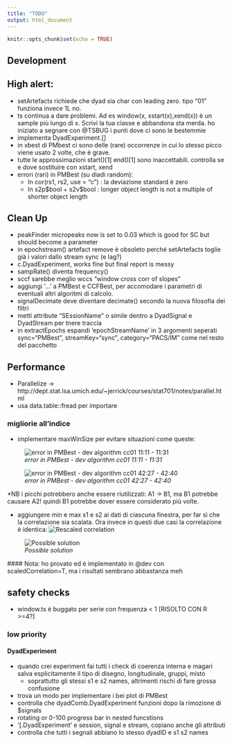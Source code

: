 ```yaml
---
title: "TODO"
output: html_document
---
```


```r
knitr::opts_chunk$set(echo = TRUE)
```
## Development 

## High alert:
  * setArtefacts richiede che dyad sia char con leading zero. tipo "01" funziona invece 1L no.
  * ts continua a dare problemi. Ad es window(x, xstart(x),xend(x)) è un sample più lungo di x. Scrivi la tua classe e abbandona sta merda. ho iniziato a segnare con @TSBUG i punti dove ci sono le bestemmie
  * implementa DyadExperiment.[]
  * in xbest di PMbest ci sono delle (rare) occorrenze in cui lo stesso picco viene usato 2 volte, che è grave.
  * tutte le approssimazioni start()[1] end()[1] sono inaccettabili. controlla se e dove sostituire con xstart, xend
  * errori (rari) in PMBest (su diadi random): 
    * In cor(rs1, rs2, use = "c") : la deviazione standard è zero
    * In s2p\$bool + s2v\$bool :  longer object length is not a multiple of shorter object length

  
## Clean Up
  * peakFinder micropeaks now is set to 0.03 which is good for SC but should become a parameter
  * in epochstream() artefact remove è obsoleto perché setArtefacts toglie già i valori dallo stream sync (e lag?)
  * c.DyadExperiment, works fine but final report is messy
  * sampRate() diventa frequency()
  * sccf sarebbe meglio wccs "window cross corr of slopes"
  * aggiungi '...' a PMBest e CCFBest, per accomodare i parametri di eventuali altri algoritmi di calcolo.
  * signalDecimate deve diventare decimate() secondo la nuova filosofia dei filtri
  * metti attribute "SEssionName" o simile dentro a DyadSignal e DyadStream per tnere traccia
  * in extractEpochs espandi 'epochStreamName' in 3 argomenti seperati sync="PMBest", streamKey="sync", category="PACS/IM" come nel resto del pacchetto

## Performance
  * Parallelize -> http://dept.stat.lsa.umich.edu/~jerrick/courses/stat701/notes/parallel.html
  * usa data.table::fread per importare
  
### migliorie all'indice
  * implementare maxWinSize per evitare situazioni come queste:
  
  ![_error in PMBest - dev algorithm cc01 11:11 - 11:31_](dev_spam/dev_error1.PNG)
  
  ![_error in PMBest - dev algorithm cc01 42:27 - 42:40_](dev_spam/dev_error2.PNG)
  
  *NB i picchi potrebbero anche essere riutilizzati: A1 -> B1, ma B1 potrebbe causare A2! quindi B1 potrebbe dover essere considerato più volte. 
  
  * aggiungere min e max s1 e s2 ai dati di ciascuna finestra, per far sì che la correlazione sia scalata. Ora invece in questi due casi la correlazione è identica:
  ![_Rescaled correlation_](dev_spam/cor_rescale.png)
  
  ![_Possible solution_](dev_spam/cor_rescale2.png)
  
  #### Nota: ho provato ed è implementato in @dev con scaledCorrelation=T, ma i risultati sembrano abbastanza meh

  
## safety checks
  * window.ts è buggato per serie con frequenza < 1 [RISOLTO CON R >=4?]


    


### low priority
#### DyadExperiment
* quando crei experiment fai tutti i check di coerenza interna e magari salva esplicitamente il tipo di disegno, longitudinale, gruppi, misto
  * soprattutto gli stessi s1 e s2 names, altrimenti rischi di fare grossa confusione
* trova un modo per implementare i bei plot di PMBest  
* controlla che dyadComb.DyadExperiment funzioni dopo la rimozione di $signals
* rotating or 0-100 progress bar in nested funcstions
* '[.DyadExperiment' e session, signal e stream, copiano anche gli attributi
* controlla che tutti i segnali abbiano lo stesso dyadID e s1 s2 names
